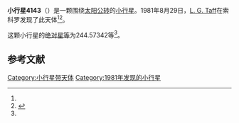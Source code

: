 {{Infobox planet
| bgcolour = #FFFFC0
| name = 4143 Huziak
| symbol = 
| image = 
| caption = 
| discovery = yes
| discovery_ref = 
| discoverer = [[L._G._Taff|L. G. Taff]]
| discovery_site = [[索科罗|索科罗]] 
| discovered = 1981年8月29日
| designations = yes
| mp_name = 
| named_after = 
| alt_names = 1981 QN1/ 1970 QP1 / 1976 UB3 / 1982 YT3 / 1989 AQ6
| mp_category = [[主带小行星|主带小行星]]
| orbit_ref = <ref name="a">[http://ssd.jpl.nasa.gov/sbdb.cgi?sstr=4143 4143 Huziak] {{Wayback|url=http://ssd.jpl.nasa.gov/sbdb.cgi?sstr=4143 |date=20160127062856 }}，小行星數據庫瀏覽器（JPL Small-Body Database Browser）－[[美国国家航空航天局|美国国家航空航天局]]喷气推进实验室</ref>
| epoch = 2456400.5 (2013年4月18日更新)
| aphelion = {{convert|3.6712338|AU|km|3|abbr=on|lk=out}}
| perihelion = {{convert|2.5118172|AU|km|3|abbr=on}}
| semimajor = {{convert|3.0915255|AU|km|3|abbr=on}}
| eccentricity = 0.1875153
| period = 1985.444157 [[日|日]]<br />5.44[[儒略年|儒略年]]
| avg_speed = 
| inclination = 2.03411
| asc_node = 103.53660
| mean_anomaly = 
| arg_peri = 244.57342
| satellites = 
| physical_characteristics = yes
| dimensions = 
| mass = 
| density = 
| surface_grav = 
| escape_velocity = 
| sidereal_day = 
| axial_tilt = 
| pole_ecliptic_lat = 
| pole_ecliptic_lon = 
| albedo = 
| temperatures= 
| temp_name1 = 
| mean_temp_1 = 
| max_temp_1 = 
| temp_name2 = 
| max_temp_2 = 
| spectral_type = 
| abs_magnitude = 244.57342
}}

'''小行星4143'''（{{lang-en|4143 Huziak}}）是一颗围绕[[太阳|太阳]][[公转|公转]]的[[小行星|小行星]]。1981年8月29日，[[L._G._Taff|L. G. Taff]]在索科罗发现了此天体<ref name="a" /><ref>{{cite news|title=小行星列表|url=http://cfa-www.harvard.edu/iau/lists/NumberedMPs.txt|accessdate=2013-07-08|newspaper=哈佛大学|archive-date=2008-05-17|archive-url=https://web.archive.org/web/20080517010638/http://cfa-www.harvard.edu/iau/lists/NumberedMPs.txt|dead-url=no}}</ref>。

这颗小行星的[[绝对星等|绝对星等]]为244.57342等<ref name="a" />。

==参考文献==
{{reflist}}
{{Minor Planet Number|[[小行星4142|小行星4142]]|[[小行星4144|小行星4144]]}}

{{小天体}}

[[Category:小行星带天体|Category:小行星带天体]]
[[Category:1981年发现的小行星|Category:1981年发现的小行星]]

{{asteroid-stub}}